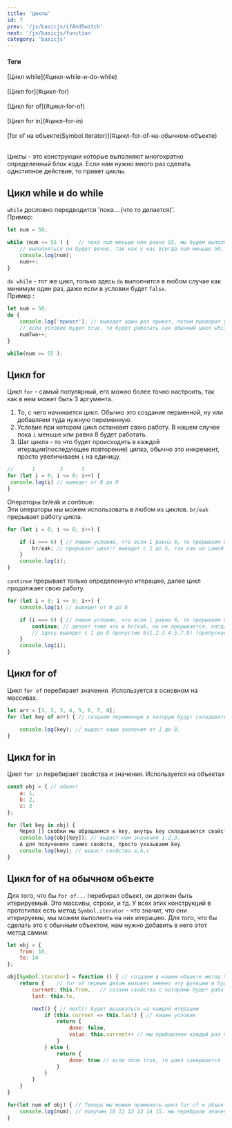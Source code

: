 ```yaml
---
title: 'Циклы'
id: 7
prev: '/js/basicjs/ifAndSwitch'
next: '/js/basicjs/function'
category: 'basicjs'
---
```


#### Теги

<div className = 'tag_js'>[Цикл while](#цикл-while-и-do-while)</div>  <br/>
<div className = 'tag_js'>[Цикл for](#цикл-for)</div>  <br/>
<div className = 'tag_js'>[Цикл for of](#цикл-for-of)</div> <br/>
<div className = 'tag_js'>[Цикл for in](#цикл-for-in) </div>  <br/>
<div className = 'tag_js'>[for of на объекте(Symbol.iterator)](#цикл-for-of-на-обычном-объекте)</div>  <br/>



Циклы - это конструкции которые выполняют многократно определенный блок кода. Если нам нужно много раз сделать однотипное действие, то привет циклы.
## Цикл while и do while ##
`while` дословно передводится 'пока....(что то делается)'.<br/>
Пример:
```javaScript
let num = 50;

while (num <= 55 ) {   // пока num меньше или равно 55, мы будем выполнять код.
    // выполняться он будет вечно, так как у нас всегда num меньше 50, по этому используем инкремент
    console.log(num);
    num++;
}

```
`do while` - тот же цикл, только здесь `do` выполнится в любом случае как минимум один раз, даже если в условии будет `false`.<br/>
Пример :
```javaScript
let num = 50;
do {
    console.log('привет'); // выведет один раз привет, потом проверит условие, оно не выполнится и прервется, 
    // если условие будет true, то будет работать как обычный цикл while.
    numTwo++;
}

while(num >= 55 ); 
```
## Цикл for ##

Цикл `for` - самый популярный, его можно более точно настроить, так как в нем может быть 3 аргумента.<br/>
 1. То, с чего начинается цикл. Обычно это создание перменной, ну или добавляем туда нужную переменную.
 2. Условие при котором цикл остановит свою работу. В нашем случае пока `i` меньше или равна 8 будет работать.
 3. Шаг цикла - то что будет происходить в каждой итерации(последующее повторение) цилка, обычно это инкремент, просто увеличиваем `i` на единицу.
```javaScript
//      1        2      3
for (let i = 0; i <= 8; i++) {
 console.log(i) // выведет от 0 до 8
}
```
Операторы br/eak и continue:<br/>
Эти операторы мы можем использовать в любом из циклов.
`br/eak` прерывает работу цикла.
```javaScript 
for (let i = 0; i <= 8; i++) {

    if (i === 6) { // пишем условие, что если i равна 6, то прерываем цикл!
        br/eak; // прерывает цикл!! выведет с 1 до 5, так как на самой 6 произошел br/eak и все прервалось!
    }
    console.log(i);
}
```
`continue` прерывает только определенную итерацию, далее цикл продолжает свою работу.
```javaScript
for (let i = 0; i <= 8; i++) {
    console.log(i) // выведет от 0 до 8

    if (i === 6) { // пишем условие, что если i равна 6, то прерываем цикл!!
        continue; // делает тоже что и br/eak, но не прерывается, когда он доходит до 6 он сбрасывает цикл, а потом продолжает его опять
        // здесь выведет с 1 до 8 пропустив 6(1.2.3.4.5.7.8) (пропускает нужный шаг, по сути)
    }
    console.log(i);
}
```

## Цикл for of ##
Цикл `for of` перебирает значения. Используется в основном на массивах. 
```javaScript
let arr = [1, 2, 3, 4, 5, 6, 7, 8];
for (let key of arr) { // создаем переменную в которую будут складываться наши ключи(значения) и указываем ключевое слово of и после него массив который перебираем.

    console.log(key); // выдаст наши значения от 1 до 8.
}
```
## Цикл for in ##
Цикл `for in` перебирает свойства и значения. Используется на объектах
```javaScript
const obj = { // объект
    a: 1,
    b: 2,
    c: 3
};

for (let key in obj) {
    Через [] скобки мы обращаемся к key, внутрь key складываются свойства, таким синтаксисам мы получаем именно значения этих свойств
    console.log(obj[key]); // выдаст нам значения 1,2,3. 
    А для получениях самих свойств, просто указываем key
    console.log(key); // выдаст свойства a,b,c
}
```

##  Цикл for of на обычном объекте ##
Для того, что бы `for of...` перебирал объект, он должен быть итерируемый. Это массивы, строки, и тд. У всех этих конструкций в прототипах есть метод `Symbol.iterator` - что значит, что они итерируемы, мы можем выполнить на них итерацию. Для того, что бы сделать это с обычным объектом, нам нужно добавить в него этот метод самим:
```javaScript
let obj = {
    from: 10,
    to: 14
};

obj[Symbol.iterator] = function () { // создаем в нашем объекте метод Symbol.iterator. Symbol.iterator - это ключ, а функция в нем значение.
    return {    // for of первым делом вызовет именно эту функцию и будет работать, с тем, что она возвращает
        currnet: this.from,   // созаем свойства с котороми будет работать цикл. Это будут наши свойства из объекта, где this = obj
        last: this.to,

        next() { // next() будет вызываться на каждой итерации
            if (this.currnet <= this.last) { // пишем условие
                return {
                    done: false, 
                    value: this.currnet++ // мы прибавляем каждый раз по 1 в свойство currnet
                }
            } else {
                return {
                    done: true // если done true, то цикл завершается
                }
            }
        }
    }
}

for(let num of obj) { // Теперь мы можем применить цикл for of к объекту
    console.log(num); // получим 10 11 12 13 14 15. мы перебрали значения между двумя свойствами
}

```

   
    
   

